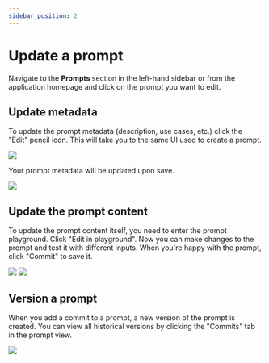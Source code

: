 ```yaml
---
sidebar_position: 2
---
```


# Update a prompt

Navigate to the **Prompts** section in the left-hand sidebar or from the application homepage and click on the prompt you want to edit.

## Update metadata

To update the prompt metadata (description, use cases, etc.) click the "Edit" pencil icon. This will take you to the same UI used to create a prompt.

![](../static/metadata_edit_button.png)

Your prompt metadata will be updated upon save.

![](../static/update_prompt_form.png)


## Update the prompt content

To update the prompt content itself, you need to enter the prompt playground. Click "Edit in playground".
Now you can make changes to the prompt and test it with different inputs. When you're happy with the prompt, click "Commit" to save it.

![](../static/edit_in_playground.png)
![](../static/prompt_playground_edit_commit.png)

## Version a prompt

When you add a commit to a prompt, a new version of the prompt is created. You can view all historical versions by clicking the "Commits" tab in the prompt view.

![](../static/prompt_commits_tab.png)
